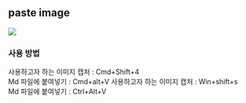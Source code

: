 
## paste image

![](2022-09-25-03-25-31.png)

### 사용 방법

<Tabs>
  <TabItem value="Mac" label="Mac" default>
    사용하고자 하는 이미지 캡처 : Cmd+Shift+4
    <br /> Md 파일에 붙여넣기 : Cmd+alt+V
  </TabItem>
  <TabItem value="window" label="window">
    사용하고자 하는 이미지 캡처 : Win+shift+s
    <br /> Md 파일에 붙여넣기 : Ctrl+Alt+V
  </TabItem>
</Tabs>
